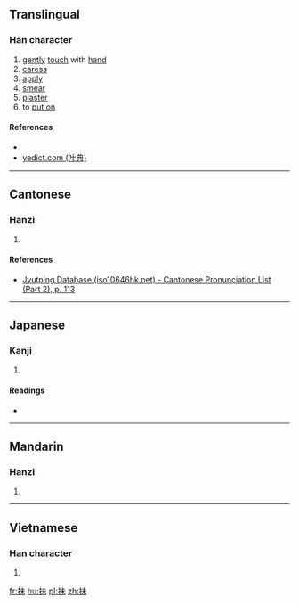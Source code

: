 ==Translingual==

===Han character===
{{Han char|rn=64|rad=手|as=05|sn=8|four=|canj=手十木 (QJD)|ids=⿰[[扌]][[未]]}}

# [[gently]] [[touch]] with [[hand]]
# [[caress]]
# [[apply]]{{rfv-sense}}
# [[smear]]
# [[plaster]]
# to [[put on]]

====References====
* {{Han ref|kx=0424.050|dkj=11927|dj=0772.010|hdz=31848.010|uh=62BA|ud=25274}}
*[http://yedict.com/htm/62/62BA.htm yedict.com (叶典)]

----

==Cantonese==

===Hanzi===
{{yue-hanzi|jyut=mui6|y=mui6}}

# {{defn|lang=yue|sort=手05}}

====References====
*[http://www.iso10646hk.net/jp/document/download.jsp Jyutping Database (iso10646hk.net) - Cantonese Pronunciation List (Part 2), p. 113]

----

==Japanese==

===Kanji===
{{ja-kanji|grade=|rs=手05}}

# {{defn|lang=ja|sort=手05}}

====Readings====
* {{ja-readings|on=[[ばい]] (bai), [[め]] (me), [[まい]] (mai)|kun=[[さぐる]] (saguru)}}

----

==Mandarin==

===Hanzi===
{{cmn-hanzi|pin=[[mèi]] ([[mei4]])|wg=mei<sup>4</sup>}}

#{{defn|lang=cmn|sort=手05}}

----

==Vietnamese==

===Han character===
{{vi-hantu|vầy|rs=手05}}

# {{defn|lang=vi|sort=手05}}

[[fr:抺]]
[[hu:抺]]
[[pl:抺]]
[[zh:抺]]
